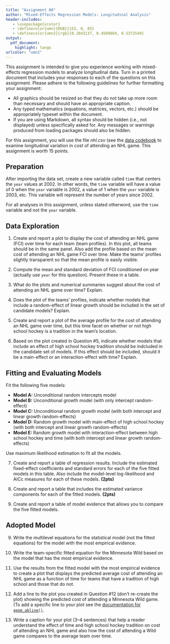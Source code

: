 ```yaml
---
title: "Assignment 06"
author: "Mixed-Effects Regression Models: Longitudinal Analysis"
header-includes:
   - \usepackage{xcolor}
   - \definecolor{umn}{RGB}{153, 0, 85}
   - \definecolor{umn2}{rgb}{0.1843137, 0.4509804, 0.5372549}
output: 
  pdf_document:
    highlight: tango
urlcolor: "umn2"
---
```


This assignment is intended to give you experience working with mixed-effects regression models to analyze longitudinal data. Turn in a printed document that includes your responses to each of the questions on this assignment. Please adhere to the following guidelines for further formatting your assignment: 

- All graphics should be resized so that they do not take up more room than necessary and should have an appropriate caption.
- Any typed mathematics (equations, matrices, vectors, etc.) should be appropriately typeset within the document.
- If you are using Markdown, all syntax should be hidden (i.e., not displayed) unless specifically asked for. Any messages or warnings produced from loading packages should also be hidden.

For this assignment, you will use the file *nhl.csv* (see the [data codebook](http://zief0002.github.io/epsy-8252/data-codebook.html#nhl) to examine longitudinal variation in cost of attending an NHL game. This assignment is worth 15 points.


\rule{0.5\linewidth}{\linethickness}


## Preparation

After importing the data set, create a new variable called `time` that centers the `year` values at 2002. In other words, the `time` variable will have a value of 0 when the `year` variable is 2002, a value of 1 when the `year` variable is 2003, etc. This variable will represent the number of years since 2002. 

For all analyses in this assignment, unless stated otherword, use the `time` variable and not the `year` variable. 


## Data Exploration

1. Create and report a plot to display the cost of attending an NHL game (FCI) over time for each team (team profiles). In this plot, all teams should be in the same panel. Also add the profile based on the mean cost of attending an NHL game FCI over time. Make the teams' profiles slightly transparent so that the mean profile is easily visible.

2. Compute the mean and standard deviation of FCI conditioned on year (actually use `year` for this question). Present these in a table.

3. What do the plots and numerical summaries suggest about the cost of attending an NHL game over time? Explain.

4. Does the plot of the teams' profiles, indicate whether models that include a random-effect of linear growth should be included in the set of candidate models? Explain.

5. Create and report a plot of the average profile for the cost of attending an NHL game over time, but this time facet on whether or not high school hockey is a tradition in the team's location.

6. Based on the plot created in Question \#5, indicate whether models that include an effect of high school hockey tradition should be indcluded in the candidate set of models. If this effect should be included, should it be a main-effect or an interaction-effect with time? Explain.


## Fitting and Evaluating Models

Fit the following five models:

- **Model A:** Unconditional random intercepts model
- **Model B:** Unconditional growth model (with only intercept random-effect)
- **Model C:** Unconditional random growth model (with both intercept and linear growth random-effects)
- **Model D:** Random growth model with main-effect of high school hockey (with both intercept and linear growth random-effects)
- **Model E:** Random growth model with interaction-effect between high school hockey and time (with both intercept and linear growth random-effects)

Use maximum likelihood estimation to fit all the models.

7. Create and report a table of regression results. Include the estimated fixed-effect coefficients and standard errors for each of the five fitted models in this table. Also include the model-level log-likelihood and AICc measures for each of these models. **(2pts)**

8. Create and report a table that includes the estimated variance components for each of the fitted models. **(2pts)**

9. Create and report a table of model evidence that allows you to compare the five fitted models.


## Adopted Model

9. Write the multilevel equations for the statistical model (not the fitted equations) for the model with the most empirical evidence.

10. Write the team-specific fitted equation for the Minnesota Wild based on the model that has the most empirical evidence.


11. Use the results from the fitted model with the most empirical evidence to create a plot that displays the predicted average cost of attending an NHL game as a function of time for teams that have a tradition of high school and those that do not.

12. Add a line to the plot you created in Question \#12 (don't re-create the plot) showing the predicted cost of attending a Minnesota Wild game. (To add a specific line to your plot see the [documentation for `geom_abline()`](https://ggplot2.tidyverse.org/reference/geom_abline.html).

13.  Write a caption for your plot (3--4 sentences) that help a reader understand the effect of time and high school hockey tradition on cost of attending an NHL game and also how the cost of attending a Wild game compares to the average team over time.


